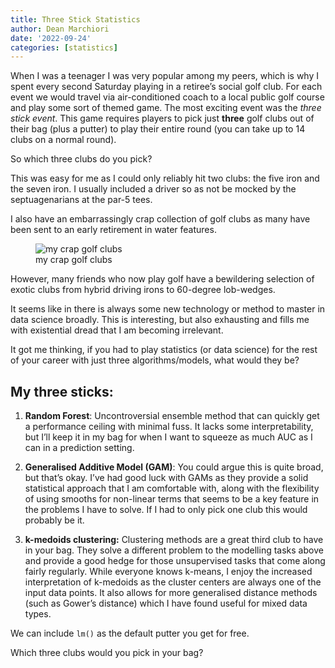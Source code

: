 ```yaml
---
title: Three Stick Statistics
author: Dean Marchiori
date: '2022-09-24'
categories: [statistics]
---
```


When I was a teenager I was very popular among my peers, which is why I spent every
second Saturday playing in a retiree's social golf club.  For each event we would travel
via air-conditioned coach to a local public golf course and play some sort of themed
game. The most exciting event was the *three stick event*. This game requires 
players to pick just **three** golf clubs out of their bag (plus a putter) to play their entire round (you can take up to 14 clubs
on a normal round).  

So which three clubs do you pick? 

This was easy for me as I could only reliably hit two clubs: the five iron and the
seven iron. I usually included a driver so as not be mocked by the septuagenarians 
at the par-5 tees. 

I also have an embarrassingly crap collection of golf clubs as many have been sent
to an early retirement in water features.

![my crap golf clubs](featured.jpg)

However, many friends who now play golf have a bewildering selection
of exotic clubs from hybrid driving irons to 60-degree lob-wedges. 

It seems like in there is always some new technology or method to master in 
data science broadly. This is interesting, but also exhausting and fills me with
existential dread that I am becoming irrelevant. 

It got me thinking, if you had to play statistics (or data science) for the rest of your
career with just three algorithms/models, what would they be?  

## My three sticks:

1. **Random Forest**: Uncontroversial ensemble method that can quickly get a performance
ceiling with minimal fuss. It lacks some interpretability, but
I'll keep it in my bag for when I want to squeeze as much AUC as I can in a 
prediction setting. 

2. **Generalised Additive Model (GAM)**: You could argue this is quite broad, but that's okay. 
I've had good luck with GAMs as they provide a solid statistical approach that I am 
comfortable with, along with the flexibility of using smooths for non-linear terms that
seems to be a key feature in the problems I have to solve. If I had to only pick one club
this would probably be it. 

3. **k-medoids clustering:** Clustering methods are a great third club to have in your bag. 
They solve a different problem to the modelling tasks above and provide a good hedge for those 
unsupervised tasks that come along fairly regularly. While everyone knows k-means, I enjoy
the increased interpretation of k-medoids as the cluster centers are always one of the 
input data points. It also allows for more generalised distance methods (such as Gower's 
distance) which I have found useful for mixed data types. 

We can include `lm()` as the default putter you get for free. 

Which three clubs would you pick in your bag?  

